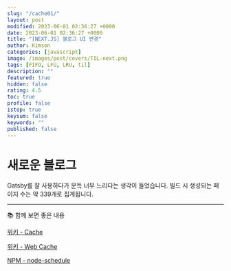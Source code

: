 ```yaml
---
slug: "/cache01/"
layout: post
modified: 2023-06-01 02:36:27 +0000
date: 2023-06-01 02:36:27 +0000
title: "[NEXT.JS] 블로그 UI 변경"
author: Kimson
categories: [javascript]
image: /images/post/covers/TIL-next.png
tags: [FIFO, LFU, LRU, til]
description: ""
featured: true
hidden: false
rating: 4.5
toc: true
profile: false
istop: true
keysum: false
keywords: ""
published: false
---
```


# 새로운 블로그

Gatsby를 잘 사용하다가 문득 너무 느리다는 생각이 들었습니다. 빌드 시 생성되는 페이지 수는 약 339개로 집계됩니다.

---

📚 함께 보면 좋은 내용

[위키 - Cache](https://ko.wikipedia.org/wiki/%EC%BA%90%EC%8B%9C)

[위키 - Web Cache](https://ko.wikipedia.org/wiki/%EC%9B%B9_%EC%BA%90%EC%8B%9C)

[NPM - node-schedule](https://www.npmjs.com/package/node-schedule)
